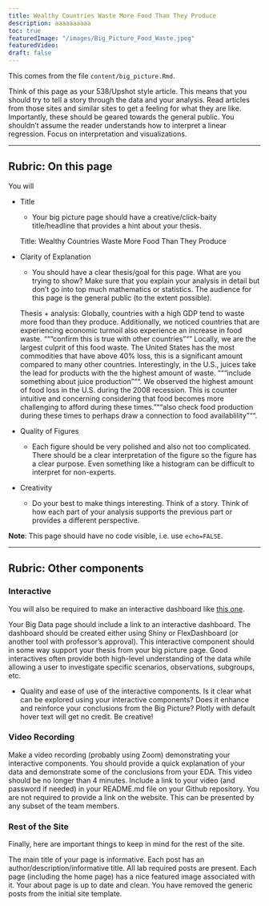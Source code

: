 ```yaml
---
title: Wealthy Countries Waste More Food Than They Produce
description: aaaaaaaaaa
toc: true
featuredImage: "/images/Big_Picture_Food_Waste.jpeg"
featuredVideo:
draft: false
---
```


This comes from the file `content/big_picture.Rmd`.

Think of this page as your 538/Upshot style article. This means that you should try to tell a story through the data and your analysis. Read articles from those sites and similar sites to get a feeling for what they are like. Importantly, these should be geared towards the general public. You shouldn't assume the reader understands how to interpret a linear regression. Focus on interpretation and visualizations.

---

## Rubric: On this page

You will

* Title
  * Your big picture page should have a creative/click-baity title/headline that provides a hint about your thesis.
  
  Title: Wealthy Countries Waste More Food Than They Produce
  
* Clarity of Explanation
  * You should have a clear thesis/goal for this page. What are you trying to show? Make sure that you explain your analysis in detail but don't go into top much mathematics or statistics. The audience for this page is the general public (to the extent possible).
  
  Thesis + analysis: Globally, countries with a high GDP tend to waste more food than they produce. Additionally, we noticed countries that are experiencing economic turmoil also experience an increase in food waste. """confirm this is true with other countries"""
  Locally, we are the largest culprit of this food waste. The United States has the most commodities that have above 40% loss, this is a significant amount compared to many other countries. Interestingly, in the U.S., juices take the lead for products with the the highest amount of waste. """include something about juice production""". We observed the highest amount of food loss in the U.S. during the 2008 recession. This is counter intuitive and concerning considering that food becomes more challenging to afford during these times. """also check food production during these times to perhaps draw a connection to food availablility """. 
  
* Quality of Figures
  * Each figure should be very polished and also not too complicated. There should be a clear interpretation of the figure so the figure has a clear purpose. Even something like a histogram can be difficult to interpret for non-experts.
  
  
  
  
* Creativity
  * Do your best to make things interesting. Think of a story. Think of how each part of your analysis supports the previous part or provides a different perspective.
  
  
  
  
**Note**: This page should have no code visible, i.e. use `echo=FALSE`.  

---

## Rubric: Other components

### Interactive

You will also be required to make an interactive dashboard like [this one](/flex/flex.html).

Your Big Data page should include a link to an interactive dashboard. The dashboard should be created either using Shiny or FlexDashboard (or another tool with professor's approval). This interactive component should in some way support your thesis from your big picture page. Good interactives often provide both high-level understanding of the data while allowing a user to investigate specific scenarios, observations, subgroups, etc.

* Quality and ease of use of the interactive components.
Is it clear what can be explored using your interactive components?
Does it enhance and reinforce your conclusions from the Big Picture?
Plotly with default hover text will get no credit. Be creative!


### Video Recording

Make a video recording (probably using Zoom) demonstrating your interactive components.
You should provide a quick explanation of your data and demonstrate some of the conclusions from your EDA.
This video should be no longer than 4 minutes.
Include a link to your video (and password if needed) in your README.md file on your Github repository. You are not required to provide a link on the website.
This can be presented by any subset of the team members.


### Rest of the Site

Finally, here are important things to keep in mind for the rest of the site. 

The main title of your page is informative.
Each post has an author/description/informative title.
All lab required posts are present.
Each page (including the home page) has a nice featured image associated with it.
Your about page is up to date and clean.
You have removed the generic posts from the initial site template.

